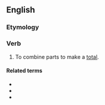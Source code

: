 ==English==

===Etymology===
{{suffix|en|total|ize}}

===Verb===
{{en-verb|totaliz}}

# To combine parts to make a [[total]].

====Related terms====
* {{l|en|totalization}}
* {{l|en|totalizer}}
* {{l|en|total}}